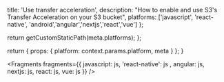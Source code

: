 
  title: 'Use transfer acceleration',
  description:
    "How to enable and use S3's Transfer Acceleration on your S3 bucket",
  platforms: ['javascript', 'react-native', 'android','angular','nextjs','react','vue'] 
};

  return getCustomStaticPath(meta.platforms);
};

  return {
    props: {
      platform: context.params.platform,
      meta
    }
  };
}


<Fragments fragments={{  javascript: js,  'react-native': js , angular: js, nextjs: js, react: js, vue: js }} />
